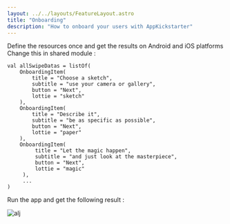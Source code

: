 ```yaml
---
layout: ../../layouts/FeatureLayout.astro
title: "Onboarding"
description: "How to onboard your users with AppKickstarter"
---
```


Define the resources once and get the results on Android and iOS platforms
Change this in shared module : 

``` 
val allSwipeDatas = listOf(
    OnboardingItem( 
        title = "Choose a sketch",
        subtitle = "use your camera or gallery",
        button = "Next",
        lottie = "sketch"
    ),
    OnboardingItem( 
        title = "Describe it",
        subtitle = "be as specific as possible",
        button = "Next",
        lottie = "paper"
    ),
    OnboardingItem( 
         title = "Let the magic happen",
         subtitle = "and just look at the masterpiece",
         button = "Next",
         lottie = "magic"
     ),
     ...
)
```

Run the app and get the following result :

![alj](/images/onboarding.gif)
